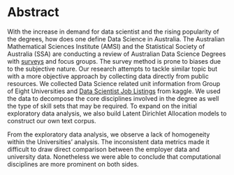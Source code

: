 # Abstract

With the increase in demand for data scientist and the rising popularity of the degrees, how does one define Data Science in Australia. The Australian Mathematical Sciences Institute (AMSI) and the Statistical Society of Australia (SSA) are conducting a review of Australian Data Science Degrees with [surveys](https://amsi.org.au/amsi-ssa-data-science-review/) and focus groups. The survey method is prone to biases due to the subjective nature. Our research attempts to tackle similar topic but with a more objective approach by collecting data directly from public resources. We collected Data Science related unit information from Group of Eight Universities and [Data Scientist Job Listings]((https://www.kaggle.com/code/nomilk/exploring-2-years-of-data-scientist-job-listings/data)) from kaggle. We used the data to decompose the core disciplines involved in the degree as well the type of skill sets that may be required. To expand on the initial exploratory data analysis, we also build Latent Dirichlet Allocation models to construct our own text corpus.

From the exploratory data analysis, we observe a lack of homogeneity within the Universities' analysis. The inconsistent data metrics made it difficult to draw direct comparison between the employer data and university data. Nonetheless we were able to conclude that computational disciplines are more prominent on both sides.

